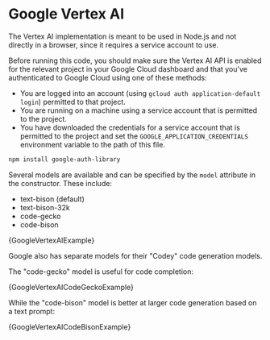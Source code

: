 # Google Vertex AI

The Vertex AI implementation is meant to be used in Node.js and not
directly in a browser, since it requires a service account to use.

Before running this code, you should make sure the Vertex AI API is
enabled for the relevant project in your Google Cloud dashboard and that you've authenticated to
Google Cloud using one of these methods:

- You are logged into an account (using `gcloud auth application-default login`)
  permitted to that project.
- You are running on a machine using a service account that is permitted
  to the project.
- You have downloaded the credentials for a service account that is permitted
  to the project and set the `GOOGLE_APPLICATION_CREDENTIALS` environment
  variable to the path of this file.

```bash npm2yarn
npm install google-auth-library
```

Several models are available and can be specified by the `model` attribute
in the constructor. These include:

- text-bison (default)
- text-bison-32k
- code-gecko
- code-bison


<CodeBlock language="typescript">{GoogleVertexAIExample}</CodeBlock>

Google also has separate models for their "Codey" code generation models.

The "code-gecko" model is useful for code completion:


<CodeBlock language="typescript">{GoogleVertexAICodeGeckoExample}</CodeBlock>

While the "code-bison" model is better at larger code generation based on
a text prompt:


<CodeBlock language="typescript">{GoogleVertexAICodeBisonExample}</CodeBlock>